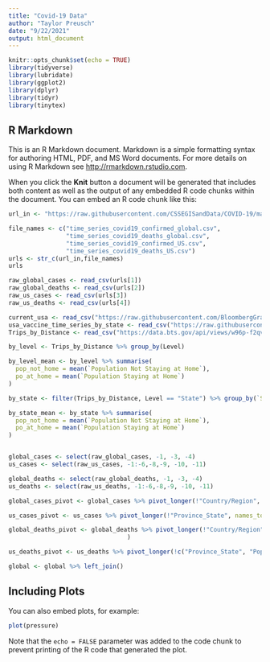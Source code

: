 ```yaml
---
title: "Covid-19 Data"
author: "Taylor Preusch"
date: "9/22/2021"
output: html_document
---
```


```r
knitr::opts_chunk$set(echo = TRUE)
library(tidyverse)
library(lubridate)
library(ggplot2)
library(dplyr)
library(tidyr)
library(tinytex)
```

## R Markdown

This is an R Markdown document. Markdown is a simple formatting syntax for authoring HTML, PDF, and MS Word documents. For more details on using R Markdown see <http://rmarkdown.rstudio.com>.

When you click the **Knit** button a document will be generated that includes both content as well as the output of any embedded R code chunks within the document. You can embed an R code chunk like this:

```r

url_in <- "https://raw.githubusercontent.com/CSSEGISandData/COVID-19/master/csse_covid_19_data/csse_covid_19_time_series/"

file_names <- c("time_series_covid19_confirmed_global.csv",
                "time_series_covid19_deaths_global.csv",
                "time_series_covid19_confirmed_US.csv",
                "time_series_covid19_deaths_US.csv")
urls <- str_c(url_in,file_names)
urls
```


```r

raw_global_cases <- read_csv(urls[1])
raw_global_deaths <- read_csv(urls[2])
raw_us_cases <- read_csv(urls[3])
raw_us_deaths <- read_csv(urls[4])

```


```r

current_usa <- read_csv("https://raw.githubusercontent.com/BloombergGraphics/covid-vaccine-tracker-data/master/data/current-usa.csv")
usa_vaccine_time_series_by_state <- read_csv("https://raw.githubusercontent.com/BloombergGraphics/covid-vaccine-tracker-data/master/data/historical-usa-doses-administered.csv")
Trips_by_Distance <- read_csv("https://data.bts.gov/api/views/w96p-f2qv/rows.csv?accessType=DOWNLOAD")

```
```r

by_level <- Trips_by_Distance %>% group_by(Level)

by_level_mean <- by_level %>% summarise(
  pop_not_home = mean(`Population Not Staying at Home`),
  po_at_home = mean(`Population Staying at Home`)
)

by_state <- filter(Trips_by_Distance, Level == "State") %>% group_by(`State Postal Code`,`Date`)

by_state_mean <- by_state %>% summarise(
  pop_not_home = mean(`Population Not Staying at Home`),
  po_at_home = mean(`Population Staying at Home`)
)


```

```r


```

```r
global_cases <- select(raw_global_cases, -1, -3, -4)
us_cases <- select(raw_us_cases, -1:-6,-8,-9, -10, -11)

global_deaths <- select(raw_global_deaths, -1, -3, -4)
us_deaths <- select(raw_us_deaths, -1:-6,-8,-9, -10, -11)

```

```r

global_cases_pivot <- global_cases %>% pivot_longer(!"Country/Region", names_to = "date", values_to = "cases") %>% mutate(date = mdy(date))

us_cases_pivot <- us_cases %>% pivot_longer(!"Province_State", names_to = "date", values_to = "cases") %>% mutate(date = mdy(date))

global_deaths_pivot <- global_deaths %>% pivot_longer(!"Country/Region", names_to = "date", values_to = "cases") %>% mutate(date = mdy(date)) %>% rename(Country_Region.
                                 )

us_deaths_pivot <- us_deaths %>% pivot_longer(!c("Province_State", "Population"), names_to = "date", values_to = "cases") %>% mutate(date = mdy(date))

```

```r

global <- global %>% left_join()

```

## Including Plots

You can also embed plots, for example:

```r
plot(pressure)
```

Note that the `echo = FALSE` parameter was added to the code chunk to prevent printing of the R code that generated the plot.
